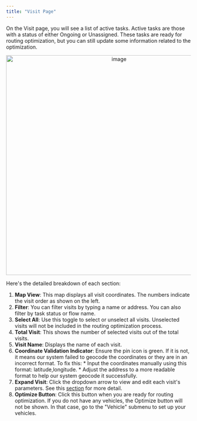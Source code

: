 ```yaml
---
title: "Visit Page"
---
```



On the Visit page, you will see a list of active tasks. Active tasks are those with a status of either Ongoing or Unassigned. These tasks are ready for routing optimization, but you can still update some information related to the optimization.

<div align="center">
  <img src="https://t3837933.p.clickup-attachments.com/t3837933/509c4f15-33a5-465a-a7f6-0d93825c8b24/image.png" alt="image" width="600" />
</div>

Here's the detailed breakdown of each section: 

1. **Map View**: This map displays all visit coordinates. The numbers indicate the visit order as shown on the left.
2. **Filter**: You can filter visits by typing a name or address. You can also filter by task status or flow name.
3. **Select All**: Use this toggle to select or unselect all visits. Unselected visits will not be included in the routing optimization process.
4. **Total Visit**: This shows the number of selected visits out of the total visits.
5. **Visit Name**: Displays the name of each visit.
6. **Coordinate Validation Indicator**: Ensure the pin icon is green. If it is not, it means our system failed to geocode the coordinates or they are in an incorrect format. To fix this: \*   Input the coordinates manually using this format: latitude,longitude. \*   Adjust the address to a more readable format to help our system geocode it successfully.
7. **Expand Visit**: Click the dropdown arrow to view and edit each visit's parameters. See this [section](https://doc.clickup.com/3837933/p/h/3n3zd-81962/aa00834626ae24f/3n3zd-83562) for more detail.
8. **Optimize Button**: Click this button when you are ready for routing optimization. If you do not have any vehicles, the Optimize button will not be shown. In that case, go to the "Vehicle" submenu to set up your vehicles.